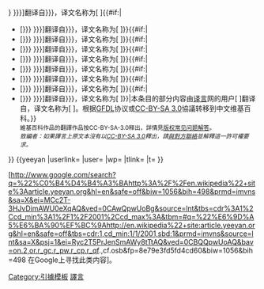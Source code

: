 {{tmbox
| type      = content
| image     = [[File:Copyleft.svg|40px]]
| style     = 
| text      = {{#if:{{{t2|}}}|本条目的部分内容由[[译言]]网的用户翻译，按[[Wikipedia:GNU自由文档许可证文本|GFDL]]协议或[[Wikipedia:CC-BY-SA-3.0协议文本|CC-BY-SA 3.0]]協議转移到中文维基百科。有關翻譯之作品如下：
* [{{{userlink}}} {{{user}}}]翻译自{{{wp}}}，译文名称为[{{{tlink}}} {{{t}}}]
* [{{{userlink2|{{{userlink}}}}}} {{{user2|{{{user}}}}}}]翻译自{{{wp2|{{{wp}}}}}}，译文名称为[{{{tlink2}}} {{{t2}}}]{{#if:{{{t3|}}}|
* [{{{userlink3|{{{userlink}}}}}} {{{user3|{{{user}}}}}}]翻译自{{{wp3|{{{wp}}}}}}，译文名称为[{{{tlink3}}} {{{t3}}}]}}{{#if:{{{t4|}}}|
* [{{{userlink4|{{{userlink}}}}}} {{{user4|{{{user}}}}}}]翻译自{{{wp4|{{{wp}}}}}}，译文名称为[{{{tlink4}}} {{{t4}}}]}}{{#if:{{{t5|}}}|
* [{{{userlink5|{{{userlink}}}}}} {{{user5|{{{user}}}}}}]翻译自{{{wp5|{{{wp}}}}}}，译文名称为[{{{tlink5}}} {{{t5}}}]}}{{#if:{{{t6|}}}|
* [{{{userlink6|{{{userlink}}}}}} {{{user6|{{{user}}}}}}]翻译自{{{wp6|{{{wp}}}}}}，译文名称为[{{{tlink6}}} {{{t6}}}]}}{{#if:{{{t7|}}}|
* [{{{userlink7|{{{userlink}}}}}} {{{user7|{{{user}}}}}}]翻译自{{{wp7|{{{wp}}}}}}，译文名称为[{{{tlink7}}} {{{t7}}}]}}{{#if:{{{t8|}}}|
* [{{{userlink8|{{{userlink}}}}}} {{{user8|{{{user}}}}}}]翻译自{{{wp8|{{{wp}}}}}}，译文名称为[{{{tlink8}}} {{{t8}}}]}}{{#if:{{{t9|}}}|
* [{{{userlink9|{{{userlink}}}}}} {{{user9|{{{user}}}}}}]翻译自{{{wp9|{{{wp}}}}}}，译文名称为[{{{tlink9}}} {{{t9}}}]}}{{#if:{{{t10|}}}|
* [{{{userlink10|{{{userlink}}}}}} {{{user10|{{{user}}}}}}]翻译自{{{wp10|{{{wp}}}}}}，译文名称为[{{{tlink10}}} {{{t10}}}]}}|本条目的部分内容由[[译言]]网的用户[{{{userlink}}} {{{user}}}]翻译自{{{wp}}}，译文名称为[{{{tlink}}} {{{t}}}]。根据[[Wikipedia:GNU自由文档许可证文本|GFDL]]协议或[[Wikipedia:CC-BY-SA-3.0协议文本|CC-BY-SA 3.0]]協議转移到中文维基百科。}}<br/><small>維基百科作品的翻譯作品按CC-BY-SA-3.0释出，詳情見[[Wikipedia:版权常见问题解答#譯言網翻譯維基百科的條目|版权常见问题解答]]。</small><br /><small>''致編者：如果譯言上原文本沒有以[[Wikipedia:CC-BY-SA-3.0協議文本|CC-BY-SA 3.0]]釋出，請[mailto:content@yeeyan.com 與對方聯絡]並解釋這一許可權要求。''</small>
}}
<noinclude>
<nowiki>{{yeeyan
|userlink=
|user=
|wp=
|tlink=
|t=
}}</nowiki>

[http://www.google.com/search?q=%22%C0%B4%D4%B4%A3%BAhttp%3A%2F%2Fen.wikipedia%22+site%3Aarticle.yeeyan.org&hl=en&safe=off&biw=1056&bih=498&prmd=imvns&sa=X&ei=MCc2T-3HJvDimAWU0eXqAQ&ved=0CAwQpwUoBg&source=lnt&tbs=cdr%3A1%2Ccd_min%3A1%2F1%2F2001%2Ccd_max%3A&tbm=#q=%22%E6%9D%A5%E6%BA%90%EF%BC%9Ahttp://en.wikipedia%22+site:article.yeeyan.org&hl=en&safe=off&tbs=cdr:1,cd_min:1/1/2001,sbd:1&prmd=imvns&source=lnt&sa=X&psj=1&ei=Ryc2T5PrJenSmAWy8tTtAQ&ved=0CBQQpwUoAQ&bav=on.2,or.r_gc.r_pw.r_cp.r_qf.,cf.osb&fp=8e79e3fd5fd4cd60&biw=1056&bih=498 在Google上寻找此类内容]。
[[Category:引據模板]]
[[Category:翻譯模板|譯言]]
</noinclude><includeonly>{{namespace detect
| main  = {{error|本模板應放置在對話頁中。}}
| talk  = [[Category:譯言網轉移作品]]
| other = 
}}</includeonly>